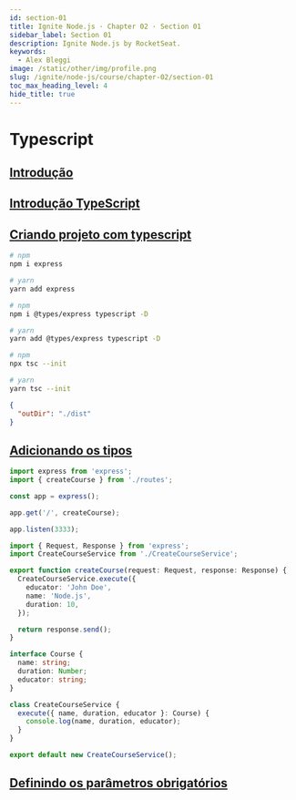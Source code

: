 ```yaml
---
id: section-01
title: Ignite Node.js · Chapter 02 · Section 01
sidebar_label: Section 01
description: Ignite Node.js by RocketSeat.
keywords:
  - Alex Bleggi
image: /static/other/img/profile.png
slug: /ignite/node-js/course/chapter-02/section-01
toc_max_heading_level: 4
hide_title: true
---
```



# Typescript

## [Introdução](https://app.rocketseat.com.br/node/chapter-ii-2/group/typescript/lesson/introducao-14)

## [Introdução TypeScript](https://app.rocketseat.com.br/node/chapter-ii-2/group/typescript/lesson/introducao-type-script)

## [Criando projeto com typescript](https://app.rocketseat.com.br/node/chapter-ii-2/group/typescript/lesson/criando-projeto-com-typescript)

```bash
# npm
npm i express

# yarn
yarn add express
```

```bash
# npm
npm i @types/express typescript -D

# yarn
yarn add @types/express typescript -D
```

```bash
# npm
npx tsc --init

# yarn
yarn tsc --init
```

```json title="tsconfig.json"
{
  "outDir": "./dist"
}
```

## [Adicionando os tipos](https://app.rocketseat.com.br/node/chapter-ii-2/group/typescript/lesson/adicionando-os-tipos)

```typescript title="src/server.ts"
import express from 'express';
import { createCourse } from './routes';

const app = express();

app.get('/', createCourse);

app.listen(3333);
```

```typescript title="src/routes.ts"
import { Request, Response } from 'express';
import CreateCourseService from './CreateCourseService';

export function createCourse(request: Request, response: Response) {
  CreateCourseService.execute({
    educator: 'John Doe',
    name: 'Node.js',
    duration: 10,
  });

  return response.send();
}
```

```typescript title="src/CreateCourseService.ts"
interface Course {
  name: string;
  duration: Number;
  educator: string;
}

class CreateCourseService {
  execute({ name, duration, educator }: Course) {
    console.log(name, duration, educator);
  }
}

export default new CreateCourseService();
```

## [Definindo os parâmetros obrigatórios](https://app.rocketseat.com.br/node/chapter-ii-2/group/typescript/lesson/definindo-os-parametros-obrigatorios)
